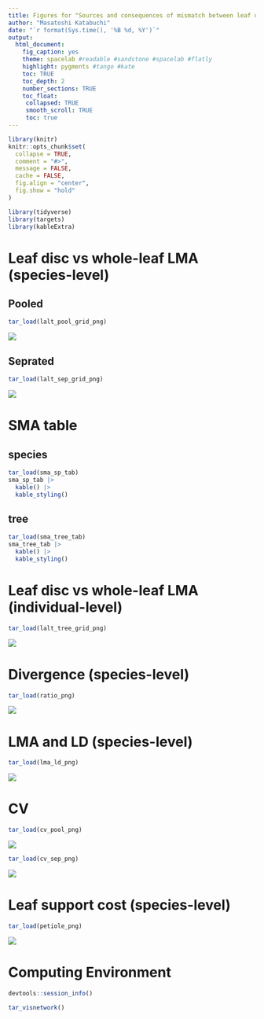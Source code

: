 ```yaml
---
title: Figures for "Sources and consequences of mismatch between leaf disc and whole-leaf leaf mass per area (LMA)"
author: "Masatoshi Katabuchi"
date: "`r format(Sys.time(), '%B %d, %Y')`"
output:
  html_document:
    fig_caption: yes
    theme: spacelab #readable #sandstone #spacelab #flatly
    highlight: pygments #tango #kate
    toc: TRUE
    toc_depth: 2
    number_sections: TRUE
    toc_float:
     collapsed: TRUE
     smooth_scroll: TRUE
     toc: true
---
```


```r
library(knitr)
knitr::opts_chunk$set(
  collapse = TRUE,
  comment = "#>",
  message = FALSE,
  cache = FALSE,
  fig.align = "center",
  fig.show = "hold"
)
```

```r
library(tidyverse)
library(targets)
library(kableExtra)
```

# Leaf disc vs whole-leaf LMA (species-level)

## Pooled

<!-- I put tar_load to use {{targets}} -->

```r
tar_load(lalt_pool_grid_png)
```

![](figs/lalt_pool_grid.png)

## Seprated

```r
tar_load(lalt_sep_grid_png)
```

![](figs/lalt_sep_grid.png)


# SMA table

## species

```r
tar_load(sma_sp_tab)
sma_sp_tab |>
  kable() |>
  kable_styling()
```


## tree

```r
tar_load(sma_tree_tab)
sma_tree_tab |>
  kable() |>
  kable_styling()
```

# Leaf disc vs whole-leaf LMA (individual-level)

```r
tar_load(lalt_tree_grid_png)
```

![](figs/lalt_tree_grid.png)

# Divergence (species-level)

```r
tar_load(ratio_png)
```

![](figs/ratio.png)


# LMA and LD (species-level)

```r
tar_load(lma_ld_png)
```

![](figs/lma_ld.png)


# CV

```r
tar_load(cv_pool_png)
```

![](figs/cv_pool.png)

```r
tar_load(cv_sep_png)
```

![](figs/cv_sep.png)

# Leaf support cost (species-level)

```r
tar_load(petiole_png)
```

![](figs/petiole.png)


# Computing Environment

```r
devtools::session_info()
```


```r
tar_visnetwork()
```
